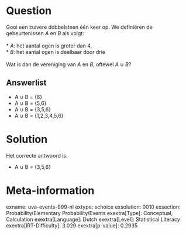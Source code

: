 Question
========

Gooi een zuivere dobbelsteen één keer op. We definiëren de
gebeurtenissen *A* en *B* als volgt:\
\
* *A*: het aantal ogen is groter dan 4,\
* *B*: het aantal ogen is deelbaar door drie\
\
Wat is dan de vereniging van *A* en *B*, oftewel *A* ∪ *B*?


Answerlist
----------

* A ∪ B = {6}
* A ∪ B = {5,6}
* A ∪ B = {3,5,6}
* A ∪ B = {1,2,3,4,5,6}

Solution
========

Het correcte antwoord is: 

* A ∪ B = {3,5,6}

Meta-information
================
exname: uva-events-999-nl
extype: schoice
exsolution: 0010
exsection: Probability/Elementary Probability/Events
exextra[Type]: Conceptual, Calculation
exextra[Language]: Dutch
exextra[Level]: Statistical Literacy
exextra[IRT-Difficulty]: 3.029
exextra[p-value]: 0.2935
